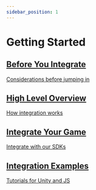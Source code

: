 ```yaml
---
sidebar_position: 1
---
```


# Getting Started

<div style={{
  display: "flex",
  flexDirection: "row",
  flexWrap: "wrap"
}}>

   <article class="col col--6 margin-bottom--lg">
      <a class="card padding--lg cardContainer_node_modules-@docusaurus-theme-classic-lib-theme-DocCard-styles-module" href="/docs/integration/high-level">
        <h2 class="text--truncate cardTitle_node_modules-@docusaurus-theme-classic-lib-theme-DocCard-styles-module">
           Before You Integrate
        </h2>
        <p class="text--truncate cardDescription_node_modules-@docusaurus-theme-classic-lib-theme-DocCard-styles-module">
          Considerations before jumping in
        </p>
      </a>
  </article>

  <article class="col col--6 margin-bottom--lg">
      <a class="card padding--lg cardContainer_node_modules-@docusaurus-theme-classic-lib-theme-DocCard-styles-module" href="/docs/category/before-you-begin">
        <h2 class="text--truncate cardTitle_node_modules-@docusaurus-theme-classic-lib-theme-DocCard-styles-module">
           High Level Overview
        </h2>
        <p class="text--truncate cardDescription_node_modules-@docusaurus-theme-classic-lib-theme-DocCard-styles-module">
          How integration works
        </p>
      </a>
  </article>

  <article class="col col--6 margin-bottom--lg">
      <a class="card padding--lg cardContainer_node_modules-@docusaurus-theme-classic-lib-theme-DocCard-styles-module" href="/docs/integration/code-adaptions">
        <h2 class="text--truncate cardTitle_node_modules-@docusaurus-theme-classic-lib-theme-DocCard-styles-module">
          Integrate Your Game
        </h2>
        <p class="text--truncate cardDescription_node_modules-@docusaurus-theme-classic-lib-theme-DocCard-styles-module">
          Integrate with our SDKs
        </p>
      </a>
  </article>

  <article class="col col--6 margin-bottom--lg">
    <a class="card padding--lg cardContainer_node_modules-@docusaurus-theme-classic-lib-theme-DocCard-styles-module" href="/docs/category/example-integrations">
      <h2 class="text--truncate cardTitle_node_modules-@docusaurus-theme-classic-lib-theme-DocCard-styles-module">
        Integration Examples
      </h2>
      <p class="text--truncate cardDescription_node_modules-@docusaurus-theme-classic-lib-theme-DocCard-styles-module">
        Tutorials for Unity and JS
      </p>
    </a>
  </article>
</div>

<!-- # Getting Started

Getting your game onto the Arcade and start making money with it is easy! Just follow the steps below to get your game integrated to the Ultimate Arcade!

## 0. Contact Us!

Drop us a line at support[at]ultimatearcade.io and tell us about your great game. We want to make sure that there are no game mechanics or obstacles that would prevent your game from being compatible with the Arcade before you integrate.

From there we'll setup the necessary paperwork and invite you to our developer Discord where you can get support anytime directly from the team that made the Arcade.

## 1. Review Supported Game Types

Figure out which category your game falls under in the [Supported Game Types](/docs/category/supported-game-types). Your game type determines how you will integrate our SDK.

## 2. Integrate the Game and Server SDKs

Integrating with the Arcade is as easy as adding a few API calls. Have a look at the [Integration Requirements](/docs/integration/integration-requirements) to get started, then follow the integration steps for your specific game type.

## 3. Submit Your Game for Review

The Ultimate Arcade team will review a final version of your game to be put on the Arcade. We will check for:

1. Proper integration
2. Game mechanics, quality, and performance
3. Bugs, abuse, and exploits

You will also be able to test your game end-to-end on our staging environment.

## 4. Add the Final Touches

Before we can launch the game we need assets for the Arcade like preview images and description texts. See the [Final Touches](/docs/integration/final-touches) section for more details.

## 5. Launch!

All the hard work is paying off and on a jointly agreed date, your game will be launched on the Arcade!

To celebrate, we'll hold a special tournament based on your game, and also send you some swag (location dependent). -->
